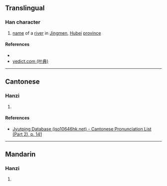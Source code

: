 {{character info/new}}
==Translingual==

===Han character===
{{Han char|rn=85|rad=水|as=09|sn=12|four=35144|canj=ENKQ|ids=⿰氵建}}

# [[name]] of a [[river]] in [[w:Jingmen|Jingmen]], [[Hubei]] [[province]]

====References====
* {{Han ref|kx=0637.030|dkj=17835|hdz=31664.020|uh=6E55|ud=28245|bh=DA51|bd=55889}}
* [http://yedict.com/htm/6E/6E55.htm yedict.com (叶典)]

----

==Cantonese==

===Hanzi===
{{yue-hanzi|jyut=[[gin2]]|y=gin2}}

# {{defn|lang=yue|sort=水09}}

====References====
*[http://www.iso10646hk.net/jp/document/download.jsp Jyutping Database (iso10646hk.net) - Cantonese Pronunciation List (Part 2), p. 141]

----

==Mandarin==

===Hanzi===
{{cmn-hanzi|pin=[[jiǎn]] ([[jian3]])|wg=chien<sup>3</sup>}}

# {{defn|lang=cmn|sort=水09}}
